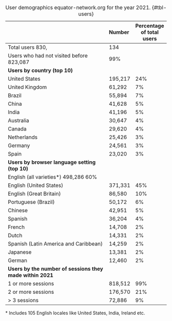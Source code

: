 -----------------------------------------------------------------------------------
                                                            Number        Percentage of total users
----------------------------------------------------------- ------------- ---------
Total users                                             830,134       

Users who had not visited before                  823,087       99%

**Users by country (top 10)**                                                          

United States                                               195,217       24%

United Kingdom                                              61,292        7%

Brazil                                                      55,894        7%

China                                                       41,628        5%

India                                                       41,196        5%

Australia                                                   30,647        4%

Canada                                                      29,620        4%

Netherlands                                                 25,426        3%

Germany                                                     24,561        3%

Spain                                                       23,020        3%

**Users by browser language setting (top 10)**                                                         

English (all varieties*)                   498,286       60%

English (United States)                                     371,331       45%

English (Great Britain)                                     86,580        10%

Portuguese (Brazil)                                         50,172        6%

Chinese                                                     42,951        5%

Spanish                                                     36,204        4%

French                                                      14,708        2%

Dutch                                                       14,331        2%

Spanish (Latin America and Caribbean)                       14,259        2%

Japanese                                                    13,381        2%

German                                                      12,460        2%

**Users by the number of sessions they made within 2021**                 

1 or more sessions                                          818,512       99%

2 or more sessions                                          176,570       21%

\> 3 sessions                                               72,886        9%
-----------------------------------------------------------------------------------

: User demographics equator-network.org for the year 2021. {#tbl-users}

\* Includes 105 English locales like United States, India, Ireland etc.